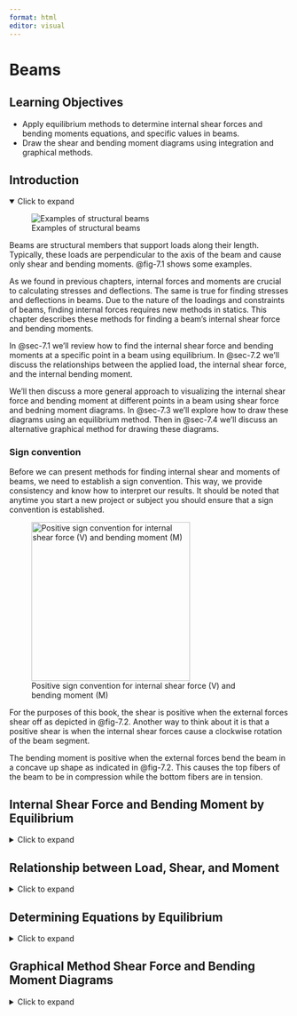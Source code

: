 ```yaml
---
format: html
editor: visual
---
```


# Beams {#sec-beams}

::: {.callout-note icon="false"}
## Learning Objectives

-   Apply equilibrium methods to determine internal shear forces and bending moments equations, and specific values in beams.
-   Draw the shear and bending moment diagrams using integration and graphical methods.
:::

## Introduction {.unnumbered}

<details open>

<summary>Click to expand</summary>

![Examples of structural beams](images/CH7%20PNGs/7.1%20new.png){#fig-7.1 fig-align="center"}

Beams are structural members that support loads along their length. Typically, these loads are perpendicular to the axis of the beam and cause only shear and bending moments. @fig-7.1 shows some examples.

As we found in previous chapters, internal forces and moments are crucial to calculating stresses and deflections. The same is true for finding stresses and deflections in beams. Due to the nature of the loadings and constraints of beams, finding internal forces requires new methods in statics. This chapter describes these methods for finding a beam's internal shear force and bending moments.

In @sec-7.1 we'll review how to find the internal shear force and bending moments at a specific point in a beam using equilibrium. In @sec-7.2 we'll discuss the relationships between the applied load, the internal shear force, and the internal bending moment.

We'll then discuss a more general approach to visualizing the internal shear force and bending moment at different points in a beam using shear force and bedning moment diagrams. In @sec-7.3 we'll explore how to draw these diagrams using an equilibrium method. Then in @sec-7.4 we'll discuss an alternative graphical method for drawing these diagrams.

### Sign convention {.unnumbered}

Before we can present methods for finding internal shear and moments of beams, we need to establish a sign convention. This way, we provide consistency and know how to interpret our results. It should be noted that anytime you start a new project or subject you should ensure that a sign convention is established.

![Positive sign convention for internal shear force (V) and bending moment (M)](images/CH7%20PNGs/figure%207.3.png){#fig-7.2 fig-align="center" width="286"}

For the purposes of this book, the shear is positive when the external forces shear off as depicted in @fig-7.2. Another way to think about it is that a positive shear is when the internal shear forces cause a clockwise rotation of the beam segment.

The bending moment is positive when the external forces bend the beam in a concave up shape as indicated in @fig-7.2. This causes the top fibers of the beam to be in compression while the bottom fibers are in tension.

</details>

## Internal Shear Force and Bending Moment by Equilibrium {#sec-7.1}

<details>

<summary>Click to expand</summary>

One way to find internal shear and bending forces is to cut sections and analyze the free-body diagrams, as we did in previous chapters of this book. The first step for a statically determinate (all forces can be found using only equilibrium equations) beam is to find the external reactions. To determine the internal forces at any point along the beam, cut the section at that point and draw the free-body diagram from that point to one end of the beam. We will include the internal shear force, V, and internal bending moment, M, at the cut section and then use equilibrium equations to solve for those internal loads. This process is demonstrated in @exm-7.1.

::: {.callout-tip collapse="true" icon="false"}
## Example 7.1

::: {#exm-7.1}
<p>

</p>

Find the internal shear and bending moment at points J, K, and L in the beam pictured below.

![](images/chapter%207%20figure%20updates%20post%20review/example%207.1%20part%201.png){fig-align="center" width="357"}

::: {.callout-tip collapse="true" icon="false"}
## Solution

The first step is to find the external reactions at the supports A and B.

![](images/chapter%207%20figure%20updates%20post%20review/example%207.1%20part%202.png){fig-align="center" width="356"}

$$
\begin{aligned}
& \sum F_x=A_x=0 \\
& \sum M_A=-40{~kips}*4{~ft}-10{~kips}*18{~ft}+B_y*20{~ft}=0 \quad\rightarrow\quad B_y=17{~kips} \\
& \sum F_y=A_y-40-10+17=0 \quad\rightarrow\quad A_y=33{~kips}
\end{aligned}
$$

Next, we will draw a free-body diagram of the right end of the beam from point A to J by cutting the beam at section J. The internal forces V~J~ and M~J~ are placed at the point of the cut using the positive sign convention. Note: You can assume the direction of these forces; the statics will work out the correct direction.

**Section J**

To find the internal shear, we will sum forces in the y-direction. To find the internal moment, we will sum moments at point J.

![](images/chapter%207%20figure%20updates%20post%20review/example%207.1%20part%203.png){fig-align="center" width="346"}

$$
\begin{aligned}
&\sum F_y=33{~kips}-V_J=0 \quad\rightarrow\quad V_J=33{~kips} \\
&\sum  M_J=-33{~kips}*2{~ft}+M_J=0 \quad\rightarrow\quad M_J=66{~kip}\cdot{ft}
\end{aligned}
$$

**Section K**

To find the internal shear, we will sum forces in the y-direction. To find the internal moment, we will sum moments at point K.

![](images/chapter%207%20figure%20updates%20post%20review/example%207.1%20part%204.png){fig-align="center" width="344"}

$$
\begin{aligned}
&\sum F_y=33{~kips}-40{~kips}-V_k=0 \quad\rightarrow\quad V_k=-7{~kips} \\
&\sum M_k=-(33{~kips}*10{~ft})+(40{~kips}*6{ft})+M_k \quad\rightarrow\quad M_k=90{~kip}\cdot{ft}
\end{aligned}
$$

**Section L**

To find the internal shear, we will sum forces in the y-direction. To find the internal moment, we will sum moments at point L.

![](images/chapter%207%20figure%20updates%20post%20review/example%207.1%20part%205.png){fig-align="center" width="348"}

$$
\begin{aligned}
&\sum F_y=33{~kips}-40{~kips}-10{~kips}-V_L=0 \quad\rightarrow\quad V_L=-17{~kips} \\
&\sum M_L=-(33{~kips}*19{~ft})+(40{~kips}*15{~ft})+(10{~kips}*1{ft})+M_L=0 \quad\rightarrow\quad
M_L=17{~kip}\cdot{ft}
\end{aligned}
$$

We can observe that the internal forces vary at different points along the length of the beam. This method of finding the internal stresses is convenient when the loading is simple or when you know a specific point along the length of the beam. However, as the loading gets more complex, we should consider one of the methods outlined in the following sections.
:::
:::
:::

</details>

## Relationship between Load, Shear, and Moment {#sec-7.2}

<details>

<summary>Click to expand</summary>

There is a relationship between loading, shear, and moment (and as you will see later in this text, slope and deflection) in a beam. Consider the beam in @fig-7.3, which is subjected to a distributed load, w per unit length.

![Small segment of a beam subjected to an arbitrary distributed load.](images/CH7%20PNGs/figure%207.4.png){#fig-7.3 fig-align="center" width="372"}

We will now look at a small section from that beam that has a width of Δx, shown below. We replaced the distributed load with a resultant force ΔF (this is indicated by a dashed arrow in the FBD).

Since we cut both sides of the beam, we replace each cut with internal shear and moment forces assuming the positive sign convention from the previous section in this chapter.

### Relationship between Load and Shear

This FBD is in static equilibrium so we can use our equilibrium equation to sum forces in the y-direction and set it equal to zero.

$$
\sum F_y=V-\Delta F-(V+\Delta V)=0 \\
$$

$$
\boxed{\Delta V=\Delta F}
$$ {#eq-7.1}

Or $$
\Delta V=w\Delta x
$$

Dividing both sides by Δx and then letting Δx approach zero gives us:

$$
\frac{\Delta V}{\Delta x}=\frac{d V}{d x}=w
$$

We could then rearrange this by multiplying both sides of the equation by dx.

$$
d V=w d x
$$

Now we can integrate between any two points A and B on the beam:

$$
\boxed{\underbrace{\Delta V}_{\substack{\text{change in} \\ \text{shear}}}=\int\underbrace{w d x}_{\substack{\text{area under} \\ \text {loading curve}}}}
$$ {#eq-7.2}

This equation is valid for distributed loads and not when there is a discontinuity in the shear diagram that is caused by concentrated loads. This relationship should only be used between concentrated loads.

### Relationship between Shear and Moment

![Free body diagram of a small segment of a beam subjected to an arbitrary distributed load.](images/CH7%20PNGs/figure%207.5.png){#fig-7.4 fig-align="center" width="199"}

Let's go back to the FBD of the small section of the beam subjected to a distributed load. This segment is shown in @fig-7.4. We can apply another static equilibrium equation, summing moments about point C:

$$
\begin{aligned}
\sum M_c=0 & =-M-V(\Delta x)+\Delta F\left(\frac{1}{2} \Delta x\right)+(M+\Delta M) \\
\Delta M & =M+V \Delta x-(w \Delta x)\left(\frac{1}{2} \Delta x\right)-M \\
\Delta M & =V \Delta x-\frac{1}{2} w \Delta x^2
\end{aligned}
$$

Dividing both sides by Δx and then letting Δx approach zero gives us:

$$
\boxed{\underbrace{\frac{\Delta M}{\Delta x}}_{\text { Slope of moment diagram}}=\underbrace{V}_{\text {shear }}}
$$ {#eq-7.3}

We could then rearrange this by multiplying both sides of the equation by dx.

$$
d M=V d x
$$

Now we can integrate between any two points A and B on the beam:

$$
\boxed{\underbrace{\Delta M}_{\text {Change in moment}}=\underbrace{\int V d x}_{\text {Area under shear diagram }}}
$$ {#eq-7.4}

This equation is not valid at points where a concentrated force or concentrated moment occurs. These concentrated loads cause discontinuities in the moment diagram.

### How can I use my calculus knowledge when building Shear and Moment Diagrams?

In a basic sense, the relationship between load, shear, and moment can be described in @fig-7.5 below.

![Relationship between load, shear, and moment](images/CH7%20PNGs/figure%205.6.png){#fig-7.5 fig-align="center" width="197" height="101"}

We can combine these relationships with what we know about derivatives and integrals from our calculus course. Here are some items of note:

-   The slope of the shear diagram is equal to the sign and magnitude of the distributed load. If there is no load on a section of the beam then the slope of the shear diagram would be zero.

-   Similarly, the slope of the moment diagram at any point is the derivative of the moment function evaluated at that point. This is equal to the sign and magnitude of the shear at that point.

-   The area under the distributed load between two points is equal to the change in the shear between those same two points.

-   The area under the shear diagram between two points is equal to the change in the moment between those same two points.

-   The maximum moment occurs where its derivative (shear) is equal to zero.

-   At the points of concentrated forces, the shear diagram will jump up or down depending on the direction of the force. If the force is up then the shear diagram will jump up, and if the force is down, the shear diagram will drop down.

-   At the points of concentrated moments, the moment diagram will jump up or down depending on the direction of the rotation. If the concentrated moment is clockwise, the moment diagram will jump up, and if it is counter-clockwise, the moment diagram will drop down. This "opposite" direction effect is for the internal bending moment is the reaction to the applied moment to stay consistent with the established sign convention. The shear diagram will not be impacted.

-   If the load can be represented with a polynomial, then we can easily predict the degree of the subsequent shear and moment functions. For example, if the load is a uniformly distributed load (constant), the shear will be a linear function (n+1), and the moment will be a parabola (n+2).

Use all that you know about calculus and the relationships between functions when you derive and integrate to build, check, and analyze your shear and moment diagrams.

</details>

## Determining Equations by Equilibrium {#sec-7.3}

<details>

<summary>Click to expand</summary>

The relationship between load, shear, and moment allows us to build complete shear and moment diagrams using a few different methods. We'll explore two of them - an equilibrium method and a graphical method.

In @sec-7.1 we found the internal shear force and bending moment at specific points in the beam by cutting a cross-section at a given point and using equilibrium. The method in this section is similar, but instead of cutting a cross-section at a specific point we'll instead cut a cross-section at distance 'x' from the left end of the beam. We'll draw a free body diagram and determine the internal shear force (V) and bending moment (M) as before, but this time we'll end up with equations for V and M that are functions of distance x.

To draw the diagrams, we can solve this equation at two values of x. It is often simplest to solve when x = 0 and when x = L, the length of the beam. This gives us two points on our diagram which we can then connect. The shape of the diagram depends on the highest power of x that appears in the equation.

-   For x^0^ we get a flat horizontal line

-   For x^1^ we get a straight diagonal line

-   For x^2^ we get a curved line

-   For x^3^ we get a cubic curve

If two points are not sufficient to determine the exact shape of the curve, simply solve the equations at a 3rd point (for example, where x = L/2). We can solve the equations at as many points as necessary but 2 - 3 points, along with knowledge of the general shape of the line, are typically sufficient.

The equations found using this method are valid as long as the external loading does not change. In cases where the external loading does change, we'll need to determine a new set of equations each time the loading changes. This includes any time a distributed load begins or ends, and both sides of a concentrated force or couple. In each region of load, we will cut a cross-section at distance x and determine equations for V and M that are valid for that region. We can then solve each equation at values of x at the start and end of their valid region and build up the complete shear force and bending moment diagrams.

@exm-7.2 illustrates this method for a simply supported beam, and @exm-7.3 for a cantilever beam.

::: {.callout-tip collapse="true" icon="false"}
## Example 7.2

::: {#exm-7.2}
<p>

</p>

Draw the shear force and bending moment diagrams for the beam shown.

![](images/chapter%207%20figure%20updates%20post%20review/example%207.2%20part%201.png){fig-align="center" width="365"}

::: {.callout-tip collapse="true" icon="false"}
## Solution

The first step is to draw a FBD of the beam being sure to change the supports to the correct external reaction forces, as shown below.

![](images/chapter%207%20figure%20updates%20post%20review/example%207.2%20part%202.png){fig-align="center" width="365"}

We will then use static equilibrium equations to solve for the magnitude of the support reactions.

$$
\begin{aligned}
&\sum F_x=A_x=0 \\
&\sum M_A=-4\frac{kips}{ft}*6{~ft}*3{~ft}-18{~kips}*8{~ft}+B_y*10{~ft}=0 \quad\rightarrow\quad B_y =21.6{~kips} \\
&\sum F_y=A_y-4\frac{kips}{ft}*6{~ft}-18{~kips}+21.6{~kips}=0 \quad\rightarrow\quad A_y =20.4{~kips}
\end{aligned}
$$

![](images/June 13 figure edits/example 7.2 part 3.png){fig-align="center" width="374"}

Now we will cut a cross-section within the loading region we are concerned with. When choosing sections be sure to cut within the uniform load and between loads and reactions. For this example, we will need to cut three sections to get the complete shear and moment diagram. These sections are depicted with the green lines. We will then use equilibrium equations to find the internal shear force as a function of x, V(x).

**Section between A and C**

![](images/June 13 figure edits/example 7.2 part 4.png){fig-align="center" width="366"}

$$
\begin{aligned}
&\sum F_y=20.4-4(x) -V=0 \quad\rightarrow\quad V(x)=-4 x+20.4 \\
&\sum M_0=-20.4(x)+4(x)\left(\frac{x}{2}\right)+M=0 \quad\rightarrow\quad M(x)=-2 x^2+20.4 x \\
\end{aligned}
$$

Notice that you can give a quick check on your statics as V(x) is the derivative of M(x). For polynomials, this is a quick test to see if your equations make sense.

![](images/chapter%207%20figure%20updates%20post%20review/example%207.2%20part%205.png){fig-align="center" width="367"}

We can plot our V(x) and M(x) equations on an axis from x = 0 to x = 6ft. Solving our equations at these points gives:

$$
\begin{aligned}
&V(0)=-4(0)+20.4=20.4{~kips} \\
&V(6)=-4(6)+20.4=-3.6{~kips}
\\
&M(0)=-2(0)^2+20.4(0)=0 \\
&M(6)=-2(6)^2+20.4(6)=50.4{~kip}\cdot{ft}
\end{aligned}
$$

Notice how we draw the shear diagram directly below the beam and the moment diagram directly below the shear. These three (load, shear, and moment) share the same x-axis, whereas the vertical axis for the Shear (V) and Moment (M) diagrams have different units and possibly different scales.

Drawing the shear and moment diagrams directly below the beam is good practice so that you can get a complete picture of what is going on along the length of the beam.

**Section between C and D**

![](images/CH7%20PNGs/example%207.2%20part%206.png){fig-align="center" width="318"}

$$
\begin{aligned}
\sum &F_y=20.4-4(6)-V=0 \quad\rightarrow\quad V(x)=-3.6 \\
\sum &M_0=-20.4(x)+4(6)(x-3)+M=0 \\
&M(x)=+20.4 x-24 x+72 \\
&M(x)=-3.6 x+72 \\
\end{aligned}
$$

![](images/chapter%207%20figure%20updates%20post%20review/example%207.2%20part%207.png){fig-align="center" width="329"}

Again, we can add the section from C to D using our V(x) and M(x) equations. You will notice that since there are no applied loads on the beam from C to D, the shear diagram is constant. This means that the moment diagram is linear between x = 6 and x = 8 ft.

$$
\begin{aligned}
&V(6)=-3.6{~kips} \\
&M(6)=-3.6(6)+72=50.4{~kip}\cdot{ft} \\
&V(8)=-3.6 {kips} \\
&M(8)=-3.6(8)+72=43.2{~kip}\cdot{ft} \\
\end{aligned}
$$

**Section** **between D and B**

![](images/chapter%207%20figure%20updates%20post%20review/example%207.2%20part%208.png){fig-align="center" width="326"}

$$
\begin{aligned}
\sum &F_y = 20.4-4(6)-18-V=0 \quad\rightarrow\quad V(x) =-21.6 \\
\sum &M_0 =-20.4(x)+4(6)(x-3)+18(x-8)+M=0 \\
& M(x) =20.4 x-24 x+72-18 x+144 \\
&M(x) =-21.6 x+216
\end{aligned}
$$

![](images/chapter%207%20figure%20updates%20post%20review/example%207.2%20part%209.png){fig-align="center" width="333"}

Finally, we will graph the V(x) and M(x) equations we obtained from point D to point B (x = 8 to x = 10 ft).

$$
\begin{aligned}
&V(8)=-21.6{~kips} \\
&M(8)=-21.6(8)+216=43.2{~kip}\cdot{ft} \\
&V(10)-21.6{~kips} \\
&M(10)=-21.6(10)+216=0 \\
\end{aligned}
$$

We now have complete shear and moment diagrams. Be sure that you label your axis, including units, and all pertinent values.

These diagrams are used in the design of the beam and its components.

![](images/chapter%207%20figure%20updates%20post%20review/example%207.2%20part%2010.png){fig-align="center" width="311"}

We can see that in this example, the entire length of the beam is subjected to positive moment. Going back to our sign convention from the beginning of this chapter, a positive moment indicates a concave up behavior. When we look at the beam and the external loads it makes sense as the beam will want to bend concave up between supports, as shown in the figure.
:::
:::
:::

::: {.callout-tip collapse="true" icon="false"}
## Example 7.3

::: {#exm-7.3}
<p>

</p>

Draw the shear force and bending moment diagrams for the beam shown.

![](images/chapter%207%20figure%20updates%20post%20review/example%207.3%20part%201.png){fig-align="center" width="345"}

::: {.callout-tip collapse="true" icon="false"}
## Solution

The first step is to draw a FBD of the beam being sure to change the supports to the correct external reaction forces, as shown below.

![](images/chapter%207%20figure%20updates%20post%20review/example%207.3%20part%202.png){fig-align="center" width="344"}

We will then use static equilibrium equations to solve for the magnitude of the support reactions.

$$
\begin{aligned}
&\Sigma F_x=B_x=0 \\
&\Sigma F_y = -\frac{1}{2}(10~m)\left(4~\frac{kN}{m}\right) + B_y=0 \quad\rightarrow\quad B_y=20~kN \\
&\Sigma M_B=\frac{1}{2}(10~m)\left(4~\frac{kN}{m}\right)\left(\frac{10~m}{3}\right)-M_B=0 \quad\rightarrow\quad M_B=66.7 kN \cdot m
\end{aligned}
$$

Now we will cut a cross-section within the loading region we are concerned with. For this example, we will cut one section between A and B to get the complete shear force and bending moment diagram. This section is depicted with the dashed line. We will then use equilibrium equations to find the internal shear force as a function of x, V(x).

![](images/chapter%207%20figure%20updates%20post%20review/example%207.3%20part%203.png){fig-align="center" width="342"}

**Section between A and B**

![](images/chapter%207%20figure%20updates%20post%20review/example%207.3%20part%204.png){fig-align="center" width="342"}

$$
\Sigma F_y=-V-\frac{1}{2}(x)\left(\frac{4}{10}x\right)=0 \\
V(x)=-\frac{1}{5}x^2 \\
\Sigma M=\frac{1}{2}(x)\left(\frac{4}{10}\right)\left(\frac{1}{3}x\right)+M=0\\
M(x) = -\frac{1}{15}x^3
$$

Notice that you can give a quick check on your statics as V(x) is the derivative of M(x). For polynomials, this is a quick test to see if your equations make sense.

We can plot our V(x) and M(x) equations on an axis from x = 0 to x = 10m. Notice how we draw the shear diagram directly below the beam and the moment diagram directly below the shear. These three (load, shear, and moment) share the same x-axis, whereas the vertical axis for the Shear (V) and Moment (M) diagrams have different units and possibly different scales.

Drawing the shear and moment diagrams directly below the beam is good practice so that you can get a complete picture of what is going on along the length of the beam.

![](images/chapter%207%20figure%20updates%20post%20review/example%207.3%20part%205.png){fig-align="center" width="300"}

You can see that the shear diagram starts at zero then at X = 10 m, V(10) = -20 KN. The reaction that we calculated was 20 KN going up so adding in that reaction closes our shear diagram.

Similarly, the moment diagram is the graph of the cubic equation from x = 0 to x = 10. When M(10) = -66.7 KN\*m, this is the same as the reaction we calculated to close our moment diagram.

We can see that in this example, the entire length of the beam is subjected to negative moment. Going back to our sign convention from the beginning of this chapter, a negative moment indicates a concave down behavior. When we look at the beam and the external loads it makes sense as the beam will want to bend concave down, as shown in the figure.

![](images/chapter%207%20figure%20updates%20post%20review/example%207.3%20part%206.png){fig-align="center" width="284"}
:::
:::
:::

::: {.callout-warning icon="false"}
## Step-by-step: Shear Force and Bending Moment Diagrams (Equilibrium Method)

1.  Use equilibrium to determine the reaction loads at any supports

2.  Identify the distinct regions of external loading and cut a cross-section within each region

3.  Draw a free body diagram of the left side of the first cut, which should be made at distance x~1~. Use equilibrium to determine equations for the internal shear force (V) and bending moment (M) as functions of x~1~

4.  Repeat step 3 for each loading region and develop equations for V and M that are valid in each region

5.  Plot each set of equations on axes of V-x and M-x. Each equation is valid only in the region it was developed in. Solve each equation at the start and end points of its region and then connect the points with an appropriate line, based on the highest power of x that appears in the equation
:::

</details>

## Graphical Method Shear Force and Bending Moment Diagrams {#sec-7.4}

<details>

<summary>Click to expand</summary>

An alternative, often faster, method for drawing shear force and bending moment diagrams is the graphical method. This approach leverages the relationships between load, shear force, and bending moment, allowing us to derive one diagram from another.

Specifically, we saw in @sec-7.2 that $\frac{dV}{dx}=w$ and $\frac{dM}{dx}=V$. That is, the slope of the shear force diagram at any point equals the applied distributed load at that point and tThe slope of the bending moment diagram at any point equals the shear force at that point.

Further, any applied concentrated force causes a jump in the shear diagram—an upward force results in an upward jump. Any applied couples causes a jump in the bending moment diagram—a clockwise moment causes an upward jump. This allows us to draw the shape of the shear force diagram based on the applied loads, and the shape of the bending moment diagram based on the shear force diagram.

Finally, we also know from @eq-7.2 that the change in shear force between any two points is equal to the area under the distributed load between those same two points. We know from @eq-7.4 that the change in bending moment between any two points is equal to the area underneath the shear force diagram between those two points. This allows us to add numbers to our diagrams and determine the value of the shear force and bending moment at key points.

When the loading is relatively simple, consisting of concentrated forces, concentrated moments, and uniformly distributed loads, we can use geometry to find the area of the load and shear diagrams since the shapes are simple. @exm-7.4 and @exm-7.5 illustrate this method.

::: {#Example-7.3 .callout-tip collapse="true" icon="false"}
## Example 7.4

::: {#exm-7.4}
<p>

</p>

Draw the shear force and bending moment diagrams for the beam shown.

![](images/CH7%20PNGs/example%207.3%20part%201.png){fig-align="center" width="383"}

![](images/CH7%20PNGs/example%207.3%20part%202.png){fig-align="center" width="447"}

::: {.callout-tip collapse="true" icon="false"}
## Solution

The first step is to draw a FBD of the beam, being sure to change the supports to the correct external reaction forces, as shown below.

We will then use static equilibrium equations to solve for the magnitude of the support reactions.

$$
\begin{aligned}
&\sum F_x=A_x=0 \\
&\sum M_A=-4\frac{kN}{m}(6{~m})(5{~m})-10{~kN}(8{~m})+B_y(10{~m})-15{~kN}(12{~m})=0 \quad\rightarrow\quad B_y =38{~kN} \\
&\sum F_y=A_y-4\frac{kN}{m}(6{~m})-10{~kN}-15{~kN}+38{~kN} \quad\rightarrow\quad A_y =11{~kN}
\end{aligned}
$$

Now that we know the external forces, we can build the shear diagram. We will start at the leftmost point of the beam, point A.

![](images/CH7%20PNGs/example%207.3%20part%203.png){fig-align="center" width="436"}

The first force we encounter is at point A, the reaction force of 11kN. The force is going up, so we will do that same thing on our shear diagram.

From that point, we look at the beam, and there are no forces acting between points A and C. This indicates that our shear diagram will remain constant at 11kN.

![](images/CH7%20PNGs/example%207.3%20part%204.png){fig-align="center" width="433"}

The 4kN/m uniformly distributed load starts at point C and goes for 6 meters until point D. The force is going down for a total of 24kN (4kN/m \* 6m). Since the load is constant from point C to D, the shear will be linear between those points. The slope of the shear diagram will be -4 and over those 6 meters will decrease the total of 24kN.

![](images/CH7%20PNGs/example%207.3%20part%205.png){fig-align="center" width="434"}

At point D, there is a concentrated 10kN load going down. On the shear diagram, this load will be represented by a discontinuity, jumping down by 10kN to -23kN.

From that point, we look at the beam, and there are no forces acting between points D and B. This indicates that our shear diagram will remain constant at -23kN.

![](images/CH7%20PNGs/example%207.3%20part%206.png){fig-align="center" width="433"}

At point B, the roller support, there is an external reaction of 38kN going up. This concentrated force will cause a discontinuity in the shear diagram. From -23kN we will add 38kN to end at 15kN.

From that point, we look at the beam, and there are no forces acting between points B and E. This indicates that our shear diagram will remain constant at 15kN.

![](images/CH7%20PNGs/example%207.3%20part%207.png){fig-align="center" width="432"}

At point E, there is a 15kN concentrated force going down. This concentrated force will cause a discontinuity in the shear diagram. From 15kN we subtract 15kN to end back at zero.

The shear diagram should start and end at zero. At the end of the beam, our shear diagram "closes," which means that we end back at zero. This is a good check that you are on the right track. If you round your reactions you might be slightly off at the end of your shear diagram.

Now that we have the shear diagram, we can build the moment diagram. Remember from the previous section that the internal moment is the area under the shear diagram. Our shear diagram consists of basic shapes (rectangles and triangles) so we can use geometry to find these areas.

![](images/CH7%20PNGs/example%207.3%20part%208.png){fig-align="center" width="430"}

Just like for the shear diagram, we will start at zero at the leftmost point of the beam, point A. Our first section from A to C is a rectangle. We will calculate the area under the shear curve to find the change in the internal moment between A and C. We will keep in mind the following three things:

-   **Magnitude of the Change.** This is the area under the curve. The height of the rectangle is 11kN, and the width is 2m, so the area is 22kN\*m.

-   **Direction of the Change.** This area is on the positive side of the shear diagram, which indicates that it will go up from A to C.

-   **Shape of the Segment.** The shear diagram is constant, so the moment diagram will be linear with a slope of 11.

![](images/CH7%20PNGs/example%207.3%20part%209.png){fig-align="center" width="428"}

From point C to D there are two triangles, one that is on the positive side of the shear diagram and the other that is on the negative side.

**To calculate the area under the curve we will need to first calculate the distance from point C to where the shear diagram crosses the x-axis.**

There are many ways to do this. We illustrate using similar triangles to find this distance. In the figure, we are comparing the larger yellow triangle and the smaller pink triangle, where our unknown distance x is the base. We set up the following proportion to accomplish this:

$$
\frac{24{~kN}}{6{~m}}=\frac{11{~kN}}{x} \quad \therefore \quad x=2.75 \mathrm{~m}
$$

*Magnitude of the Change*

This is the area under the curve. The area of the triangle is 15.125 kN\*m \[A = ½ (2.75m)(11kN)\]

*Direction of the Change*

This area is on the positive side of the shear diagram, which indicates that it will go up from C to the zero point on the shear diagram. So we will add the area, 15.125, to the internal moment at point C (22kN\*m) to be at 37.125 kN\*m at the point of zero shear.

*Shape of the Segment*

The shear diagram is linear, so the moment diagram will be parabolic that is concave down.

![](images/CH7%20PNGs/example%207.3%20part%2010.png){fig-align="center" width="422"}

**We can now account for the second triangle from C to D.**

*Magnitude of the Change*

This is the area under the curve. The area of the triangle is

$A=\frac{1}{2}*(6-2.75)*13=21.125{~kN\cdot m}$

*Direction of the Change*

This area is on the negative side of the shear diagram, which indicates that it will go down from the point of zero shear to point D. So we will subtract the area, 21.125 to the internal moment at the zero point (37.125kN) to be at 16 kN\*m at the point D.

*Shape of the Segment*

The shear diagram is linear, so the moment diagram will be parabolic that is concave down. The concavity of a parabolic function can be determined by examining whether the shear diagram is increasing or decreasing. In this example, the shear diagram is decreasing between points C and D so the parabola will be concave down.

![](images/CH7%20PNGs/example%207.3%20part%2011.png){fig-align="center" width="421"}

**We are now able to account for the section from D to B.**

*Magnitude of the Change*

This is the area under the curve. The height of the rectangle is 23kN, and the width is 2m, so the area is 46kN\*m.

*Direction of the Change*

This area is on the negative side of the shear diagram, which indicates that it will go down from D to B. We will subtract the area from the internal moment at D. So we will do 16 - 46 to end at negative 30.

*Shape of the Segment*

The shear diagram is constant, so the moment diagram will be linear with a slope of -23.

![](images/CH7%20PNGs/example%207.3%20part%2012.png){fig-align="center" width="419"}

**Finally, we can build our moment diagram from B to E.**

*Magnitude of the Change*

This is the area under the curve. The height of the rectangle is 15kN, and the width is 2m, so the area is 30kN\*m.

*Direction of the Change*

This area is on the positive side of the shear diagram, which indicates that it will go up from B to E. We will add the area from the internal moment at B. So we will do (-30 + 30) to end at zero.

*Shape of the Segment*

The shear diagram is constant, so the moment diagram will be linear with a slope of +15.

At the end of the beam, our moment diagram "closes," which means that we end back at zero. Moment diagrams must start and end at zero. This is a good check that you are on the right track. If you round your reactions and areas, you might be slightly off at the end of your moment diagram.

![](images/CH7%20PNGs/example%207.3%20part%2013.png){fig-align="center" width="419"}

Our final product is in the figure above. For a complete shear and moment diagram your axis should be labeled, including units, and the pertinent values indicated on each diagram. As we mentioned earlier it is best to draw these right below the beam so it is easy to see what the internal shear and bending moment forces are in relation to a location on the beam.

![](images/CH7%20PNGs/example%207.3%20part%2014.png){fig-align="center" width="365"}

We can see that in this example, this beam is subjected to both positive and negative moments. Remember from the beginning of this chapter that a positive moment indicates concave up bending behavior, and a negative is concave down. When we look at the beam and the external loads it makes sense as the beam will want to bend concave up between supports in the area of positive moment. The beam will then bend concave down over support B in the area of negative moment, as shown in the figure.
:::
:::
:::

::: {.callout-tip collapse="true" icon="false"}
## Example 7.5

::: {#exm-7.5}
<p>

</p>

Draw the shear force and bending moment diagrams for the beam shown.

![](images/chapter%207%20figure%20updates%20post%20review/example%207.5%20part%201.png){fig-align="center" width="356"}

::: {.callout-tip collapse="true" icon="false"}
## Solution

This beam a little different than other examples in this chapter as the support is a fixed end and includes a force-couple system at point C. However, the processes that we presented here still apply in this situation.

![](images/chapter%207%20figure%20updates%20post%20review/example%207.5%20part%202.png){fig-align="center" width="378"}

The first step is to draw a FBD of the beam, being sure to change the supports to the correct external reaction forces, as shown to the left. The 2 kips that acts on the arm at point B will cause a force on beam AD at the connection point, C. Additionally there will be a concentrated moment from this force that also acts at point C. The magnitude of this concentrated moment is (2kips)\*(1 ft) or 2 k\*ft counter clockwise.

We will then use static equilibrium equations to solve for the magnitude of the support reactions.

$$
\begin{aligned}
&\sum F_x=A x=0 \\
&\sum F_y=A_y-2{~kips}-5{~kips}=0 \quad\rightarrow\quad A_y=7{~kips} \\
&\sum M_A = M_A + 2{~kip\cdot ft} - 2{~kips}(3{~ft}) - 5{~kips}(6{~ft})=0 \quad\rightarrow\quad M_A=34{~kip\cdot ft} \\
\end{aligned}
$$

![](images/chapter%207%20figure%20updates%20post%20review/example%207.5%20part%203.png){fig-align="center" width="407"}

We can now build the shear diagram. Keep in mind that the concentrated moments (at point A and C) do not contribute to the shear diagram.

We start with the vertical reaction at point A. This is going up 7 kips. Then between A and C there are no loads on the beam so the shear diagram remains constant.

The concentrated force at point C is 2 kips down. So we will subtract 2 kips from 7 kips. There are no loads between points C and D so the shear diagram remains constant at 5 kips.

At point D there is a concentrated load of 5 kips down. This will bring our shear diagram to a close at zero.

![](images/chapter%207%20figure%20updates%20post%20review/example%207.5%20part%204.png){fig-align="center" width="376"}

We will build the moment diagram with the combination of the area of the shear diagram and the concentrated moments.

We start from zero and go down 34 kip·ft since the reaction at A, M~A~, is counter-clockwise.

**Between A and B**

*Magnitude of the Change*

This is the area under the curve. The height of the rectangle is 7 kips, and the width is 3 ft, so the area is 21 kip·ft.

*Direction of the Change*

This area is on the positive side of the shear diagram, which indicates that it will go up from A to C. We will add the area from the internal moment at A (-34 + 21 = -13 kip·ft).

*Shape of the Segment*

The shear diagram is constant, so the moment diagram will be linear with a slope of +7 kips/ft.

![](images/chapter%207%20figure%20updates%20post%20review/example%207.5%20part%205.png){fig-align="center" width="376"}

At point C, there is an applied concentrated moment of 2 kip·ft counter-clockwise. This will create a discontinuity in the moment diagram by dropping down 2 (-13 -- 2 = -15 kip·ft).

![](images/chapter%207%20figure%20updates%20post%20review/example%207.5%20part%206.png){fig-align="center" width="374"}

**Between C and D**

*Magnitude of the Change*

This is the area under the curve. The height of the rectangle is 5 kips, and the width is 3 ft, so the area is 15 kip·ft.

*Direction of the Change*

This area is on the positive side of the shear diagram, which indicates that it will go up from C to D. We will add the area from the internal moment at A (-15 + 15 = 0).

*Shape of the Segment*

The shear diagram is constant, so the moment diagram will be linear with a slope of +5 kip/ft.

![](images/chapter%207%20figure%20updates%20post%20review/example%207.5%20part%207.png){fig-align="center" width="385"}

The final shear and moment diagram is in the figure to the left. You will notice that this cantilever structure with downward loads will bend concave down. This indicates that the entire beam will be in negative moment—which is what our moment diagram indicates.
:::
:::
:::

::: {.callout-warning icon="false"}
## Step-by-step: Shear Force and Bending Moment Diagrams (Graphical Method)

1.  Use equilibrium to determine the reaction loads at any supports

2.  Use the loading diagram to draw the shear force diagram. Begin at the left end of the beam and move to the right, obeying these rules

    -   A concentrated force causes a discontinuity on the shear diagram. An upwards force causes a jump upwards

    -   A distributed load causes a slope on the shear diagram equal to the size of the distributed load. An upwards load causes a slope upwards

        -   The total change in shear force due to a distributed load is equal to the area underneath the distributed load

    -   Anywhere there are no applied forces, the shear force does not change

    -   The shear force diagram should start and end at zero. If it does not, go back and check for errors

3.  Once the shear force diagram is complete, use it to draw the bending moment diagram. Begin at the left end of the beam and move to the right, obeying these rules

    -   An applied couple causes a discontinuity on the moment diagram. A clockwise couple causes a jump upwards and a counterclockwise couple causes a jump down.

    -   The slope of the moment diagram at any point is equal to the shear force at that point. As the shear force changes, the slope of the moment diagram will change too

        -   If the shear force is zero, the bending moment will be constant

        -   If the shear force is constant, the slope of the moment diagram will be linear

        -   If the shear force is linear, the slope of the moment diagram will be parabolic

        -   If the shear force is posiitve, the moment diagram will slope upwards

        -   If the shear force is negative, the moment diagram will slope downwards

        -   As the magnitude of the shear force gets larger, the slope of the bending moment diagram gets steeper

    -   The bending moment diagram should start and end at zero. If it does not, go back and check for errors
:::

## Summary {.unnumbered}

<details>

<summary>Click to expand</summary>

::: callout-note
## Key takeaways

Shear and moment diagrams allow us to calculate and visualize the internal forces of beams. These internal forces are used to calculate stresses and deformations (upcoming chapters). The general procedure for building the shear and moment diagrams is as follows:

1.  Sketch the beam, replacing support conditions with equivalent force(s).
2.  Find the support reactions using equilibrium.
3.  Use the method of equations or geometry or a combination to build the shear diagram directly below your beam sketch.
4.  Use the method of equations or geometry or a combination to build the moment diagram directly below your shear diagram.
5.  Ensure that your diagrams are labeled, including units, and that all pertinent values are indicated.
:::

::: callout-note
## Key equations

Relationship between load and shear:

$$
\Delta V=\Delta F
$$ $$
\underbrace{\Delta v}_{\substack{\text{change in} \\ \text{shear}}}=\int\underbrace{w d x}_{\substack{\text{area under} \\ \text {loading curve}}}
$$

Relationship between shear and bending:

$$
d M=V d x
$$ $$
\underbrace{\Delta M}_{\text {Change in moment}}=\underbrace{\int V d x}_{\text {Area under shear diagram }}
$$
:::

</details>

## References {.unnumbered}

<details>

<summary>Click to expand</summary>

**Figures**

All figures in this chapter were created by Kindred Grey in 2025 and released under a CC BY-NC-SA license, except for:

-   Figure 7.1: Examples of structural beams. A: Washington State Dept of Transportation. 2023. CC BY-NC-ND. <https://flic.kr/p/2ojECo3>. B: Government of Prince Edward Island. 2017. CC BY-NC-ND. <https://flic.kr/p/R3NFRw>. C: Jack E Boucher. 1985. Public domain. <https://commons.wikimedia.org/wiki/File:FallingwaterCantilever570320cv.jpg>.

</details>
